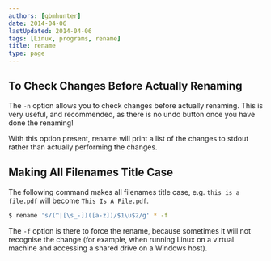 ```yaml
---
authors: [gbmhunter]
date: 2014-04-06
lastUpdated: 2014-04-06
tags: [Linux, programs, rename]
title: rename
type: page
---
```


## To Check Changes Before Actually Renaming

The `-n` option allows you to check changes before actually renaming. This is very useful, and recommended, as there is no undo button once you have done the renaming!

With this option present, rename will print a list of the changes to stdout rather than actually performing the changes.

## Making All Filenames Title Case

The following command makes all filenames title case, e.g. `this is a file.pdf` will become `This Is A File.pdf`.

```sh    
$ rename 's/(^|[\s_-])([a-z])/$1\u$2/g' * -f
```  

The `-f` option is there to force the rename, because sometimes it will not recognise the change (for example, when running Linux on a virtual machine and accessing a shared drive on a Windows host).
